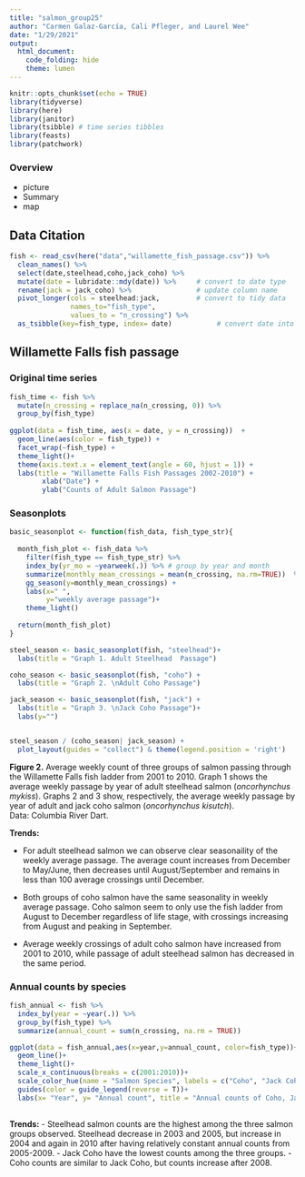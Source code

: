 ```yaml
---
title: "salmon_group25"
author: "Carmen Galaz-García, Cali Pfleger, and Laurel Wee"
date: "1/29/2021"
output: 
  html_document:
    code_folding: hide
    theme: lumen
---
```


```r
knitr::opts_chunk$set(echo = TRUE)
library(tidyverse)
library(here)
library(janitor)
library(tsibble) # time series tibbles
library(feasts)
library(patchwork)
```

### Overview

- picture
- Summary
- map

## Data Citation


```r
fish <- read_csv(here("data","willamette_fish_passage.csv")) %>% 
  clean_names() %>% 
  select(date,steelhead,coho,jack_coho) %>% 
  mutate(date = lubridate::mdy(date)) %>%     # convert to date type
  rename(jack = jack_coho) %>%                # update column name
  pivot_longer(cols = steelhead:jack,         # convert to tidy data
               names_to="fish_type", 
               values_to = "n_crossing") %>% 
  as_tsibble(key=fish_type, index= date)           # convert date into tsibble
```


## Willamette Falls fish passage {.tabset}


### Original time series
```r
fish_time <- fish %>% 
  mutate(n_crossing = replace_na(n_crossing, 0)) %>% 
  group_by(fish_type)
  
ggplot(data = fish_time, aes(x = date, y = n_crossing))  +
  geom_line(aes(color = fish_type)) +
  facet_wrap(~fish_type) +
  theme_light()+ 
  theme(axis.text.x = element_text(angle = 60, hjust = 1)) +
  labs(title = "Willamette Falls Fish Passages 2002-2010") +
        xlab("Date") +
        ylab("Counts of Adult Salmon Passage") 

```



### Seasonplots
```r

basic_seasonplot <- function(fish_data, fish_type_str){
 
  month_fish_plot <- fish_data %>% 
    filter(fish_type == fish_type_str) %>%  
    index_by(yr_mo = ~yearweek(.)) %>% # group by year and month
    summarize(monthly_mean_crossings = mean(n_crossing, na.rm=TRUE))  %>% 
    gg_season(y=monthly_mean_crossings) +
    labs(x=" ",
         y="weekly average passage")+
    theme_light()
  
  return(month_fish_plot)
}

steel_season <- basic_seasonplot(fish, "steelhead")+
  labs(title = "Graph 1. Adult Steelhead  Passage")

coho_season <- basic_seasonplot(fish, "coho") +
  labs(title = "Graph 2. \nAdult Coho Passage")

jack_season <- basic_seasonplot(fish, "jack") +
  labs(title = "Graph 3. \nJack Coho Passage")+
  labs(y="")


steel_season / (coho_season| jack_season) +
  plot_layout(guides = "collect") & theme(legend.position = 'right')
```

**Figure 2.** 
Average weekly count of three groups of salmon passing through the Willamette Falls fish ladder from 2001 to 2010. 
Graph 1 shows the average weekly passage by year of adult steelhead salmon (*oncorhynchus mykiss*).
Graphs 2 and 3 show, respectively, the average weekly passage by year of adult and jack coho salmon (*oncorhynchus kisutch*).  
Data: Columbia River Dart.

**Trends:**

- For adult steelhead salmon we can observe clear seasonaility of the weekly average passage. 
The  average count increases from December to May/June, then decreases until August/September and remains in less than 100 average crossings until December.

- Both groups of coho salmon have the same seasonality in weekly average passage. Coho salmon seem to only use the fish ladder from August to December regardless of life stage, with crossings increasing from August and peaking in September. 

- Average weekly crossings of adult coho salmon have increased from 2001 to 2010, while passage of adult steelhead salmon has decreased in the same period. 

### Annual counts by species
```r
fish_annual <- fish %>% 
  index_by(year = ~year(.)) %>% 
  group_by(fish_type) %>% 
  summarize(annual_count = sum(n_crossing, na.rm = TRUE))

ggplot(data = fish_annual,aes(x=year,y=annual_count, color=fish_type))+
  geom_line()+
  theme_light()+
  scale_x_continuous(breaks = c(2001:2010))+
  scale_color_hue(name = "Salmon Species", labels = c("Coho", "Jack Coho", "Steelhead"))+
  guides(color = guide_legend(reverse = T))+
  labs(x= "Year", y= "Annual count", title = "Annual counts of Coho, Jack Coho, and Steelhead fish", subtitle = "surveyed from 2001-2010")
  
```


**Trends:** 
- Steelhead salmon counts are the highest among the three salmon groups observed. Steelhead decrease in 2003 and 2005, but increase in 2004 and again in 2010 after having relatively constant annual counts from 2005-2009. 
- Jack Coho have the lowest counts among the three groups.
- Coho counts are similar to Jack Coho, but counts increase after 2008. 
